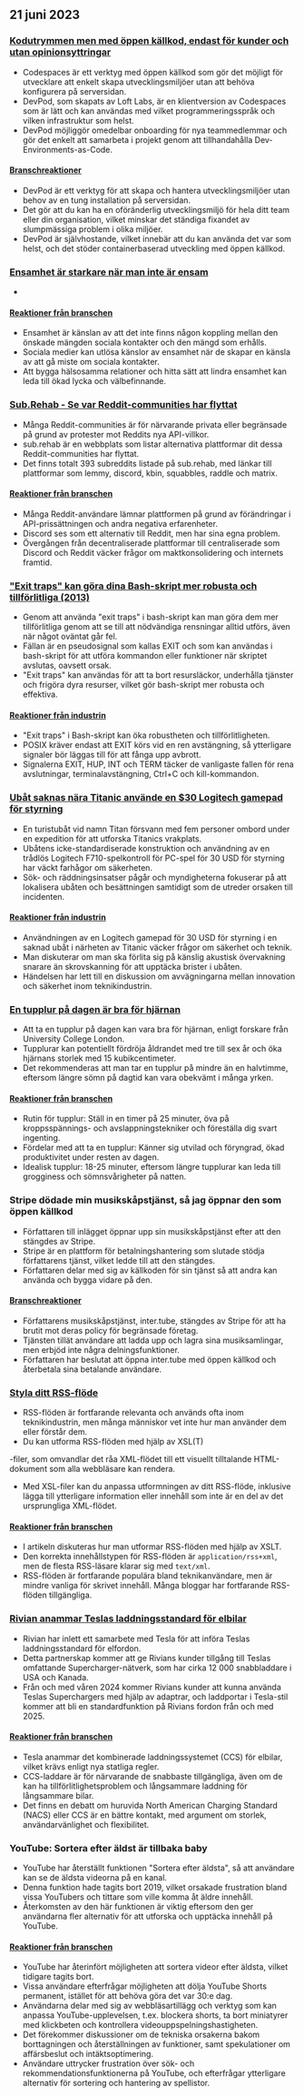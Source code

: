 

<CallToAction />

<Steps>

## 21 juni 2023

### [Kodutrymmen men med öppen källkod, endast för kunder och utan opinionsyttringar](https://devpod.sh/)

- Codespaces är ett verktyg med öppen källkod som gör det möjligt för utvecklare att enkelt skapa utvecklingsmiljöer utan att behöva konfigurera på serversidan.
- DevPod, som skapats av Loft Labs, är en klientversion av Codespaces som är lätt och kan användas med vilket programmeringsspråk och vilken infrastruktur som helst.
- DevPod möjliggör omedelbar onboarding för nya teammedlemmar och gör det enkelt att samarbeta i projekt genom att tillhandahålla Dev-Environments-as-Code.

#### [Branschreaktioner](http://news.ycombinator.com/item?id=36407477)

- DevPod är ett verktyg för att skapa och hantera utvecklingsmiljöer utan behov av en tung installation på serversidan.
- Det gör att du kan ha en oföränderlig utvecklingsmiljö för hela ditt team eller din organisation, vilket minskar det ständiga fixandet av slumpmässiga problem i olika miljöer.
- DevPod är självhostande, vilket innebär att du kan använda det var som helst, och det stöder containerbaserad utveckling med öppen källkod.

### [Ensamhet är starkare när man inte är ensam](https://pubmed.ncbi.nlm.nih.gov/37293324/)

-

#### [Reaktioner från branschen](http://news.ycombinator.com/item?id=36403280)

- Ensamhet är känslan av att det inte finns någon koppling mellan den önskade mängden sociala kontakter och den mängd som erhålls.
- Sociala medier kan utlösa känslor av ensamhet när de skapar en känsla av att gå miste om sociala kontakter.
- Att bygga hälsosamma relationer och hitta sätt att lindra ensamhet kan leda till ökad lycka och välbefinnande.

### [Sub.Rehab - Se var Reddit-communities har flyttat](https://sub.rehab/)

- Många Reddit-communities är för närvarande privata eller begränsade på grund av protester mot Reddits nya API-villkor.
- sub.rehab är en webbplats som listar alternativa plattformar dit dessa Reddit-communities har flyttat.
- Det finns totalt 393 subreddits listade på sub.rehab, med länkar till plattformar som lemmy, discord, kbin, squabbles, raddle och matrix.

#### [Reaktioner från branschen](http://news.ycombinator.com/item?id=36401999)

- Många Reddit-användare lämnar plattformen på grund av förändringar i API-prissättningen och andra negativa erfarenheter.
- Discord ses som ett alternativ till Reddit, men har sina egna problem.
- Övergången från decentraliserade plattformar till centraliserade som Discord och Reddit väcker frågor om maktkonsolidering och internets framtid.

### ["Exit traps" kan göra dina Bash-skript mer robusta och tillförlitliga (2013)](http://redsymbol.net/articles/bash-exit-traps/)

- Genom att använda "exit traps" i bash-skript kan man göra dem mer tillförlitliga genom att se till att nödvändiga rensningar alltid utförs, även när något oväntat går fel.
- Fällan är en pseudosignal som kallas EXIT och som kan användas i bash-skript för att utföra kommandon eller funktioner när skriptet avslutas, oavsett orsak.
- "Exit traps" kan användas för att ta bort resursläckor, underhålla tjänster och frigöra dyra resurser, vilket gör bash-skript mer robusta och effektiva.

#### [Reaktioner från industrin](http://news.ycombinator.com/item?id=36400465)

- "Exit traps" i Bash-skript kan öka robustheten och tillförlitligheten.
- POSIX kräver endast att EXIT körs vid en ren avstängning, så ytterligare signaler bör läggas till för att fånga upp avbrott.
- Signalerna EXIT, HUP, INT och TERM täcker de vanligaste fallen för rena avslutningar, terminalavstängning, Ctrl+C och kill-kommandon.

### [Ubåt saknas nära Titanic använde en $30 Logitech gamepad för styrning](https://arstechnica.com/gaming/2023/06/submarine-missing-near-titanic-used-a-30-logitech-gamepad-for-steering/)

- En turistubåt vid namn Titan försvann med fem personer ombord under en expedition för att utforska Titanics vrakplats.
- Ubåtens icke-standardiserade konstruktion och användning av en trådlös Logitech F710-spelkontroll för PC-spel för 30 USD för styrning har väckt farhågor om säkerheten.
- Sök- och räddningsinsatser pågår och myndigheterna fokuserar på att lokalisera ubåten och besättningen samtidigt som de utreder orsaken till incidenten.

#### [Reaktioner från industrin](http://news.ycombinator.com/item?id=36407781)

- Användningen av en Logitech gamepad för 30 USD för styrning i en saknad ubåt i närheten av Titanic väcker frågor om säkerhet och teknik.
- Man diskuterar om man ska förlita sig på känslig akustisk övervakning snarare än skrovskanning för att upptäcka brister i ubåten.
- Händelsen har lett till en diskussion om avvägningarna mellan innovation och säkerhet inom teknikindustrin.

### [En tupplur på dagen är bra för hjärnan](https://www.bbc.com/news/health-65950168)

- Att ta en tupplur på dagen kan vara bra för hjärnan, enligt forskare från University College London.
- Tupplurar kan potentiellt fördröja åldrandet med tre till sex år och öka hjärnans storlek med 15 kubikcentimeter.
- Det rekommenderas att man tar en tupplur på mindre än en halvtimme, eftersom längre sömn på dagtid kan vara obekvämt i många yrken.

#### [Reaktioner från branschen](http://news.ycombinator.com/item?id=36399503)

- Rutin för tupplur: Ställ in en timer på 25 minuter, öva på kroppsspännings- och avslappningstekniker och föreställa dig svart ingenting.
- Fördelar med att ta en tupplur: Känner sig utvilad och föryngrad, ökad produktivitet under resten av dagen.
- Idealisk tupplur: 18-25 minuter, eftersom längre tupplurar kan leda till grogginess och sömnsvårigheter på natten.

### Stripe dödade min musikskåpstjänst, så jag öppnar den som öppen källkod

- Författaren till inlägget öppnar upp sin musikskåpstjänst efter att den stängdes av Stripe.
- Stripe är en plattform för betalningshantering som slutade stödja författarens tjänst, vilket ledde till att den stängdes.
- Författaren delar med sig av källkoden för sin tjänst så att andra kan använda och bygga vidare på den.

#### [Branschreaktioner](http://news.ycombinator.com/item?id=36403607)

- Författarens musikskåpstjänst, inter.tube, stängdes av Stripe för att ha brutit mot deras policy för begränsade företag.
- Tjänsten tillät användare att ladda upp och lagra sina musiksamlingar, men erbjöd inte några delningsfunktioner.
- Författaren har beslutat att öppna inter.tube med öppen källkod och återbetala sina betalande användare.

### [Styla ditt RSS-flöde](https://darekkay.com/blog/rss-styling/)

- RSS-flöden är fortfarande relevanta och används ofta inom teknikindustrin, men många människor vet inte hur man använder dem eller förstår dem.
- Du kan utforma RSS-flöden med hjälp av XSL(T)

-filer, som omvandlar det råa XML-flödet till ett visuellt tilltalande HTML-dokument som alla webbläsare kan rendera.

- Med XSL-filer kan du anpassa utformningen av ditt RSS-flöde, inklusive lägga till ytterligare information eller innehåll som inte är en del av det ursprungliga XML-flödet.

#### [Reaktioner från branschen](http://news.ycombinator.com/item?id=36401854)

- I artikeln diskuteras hur man utformar RSS-flöden med hjälp av XSLT.
- Den korrekta innehållstypen för RSS-flöden är `application/rss+xml`, men de flesta RSS-läsare klarar sig med `text/xml`.
- RSS-flöden är fortfarande populära bland teknikanvändare, men är mindre vanliga för skrivet innehåll. Många bloggar har fortfarande RSS-flöden tillgängliga.

### [Rivian anammar Teslas laddningsstandard för elbilar](https://ev-edition.com/2023/06/rivian-joins-forces-with-tesla-embracing-their-charging-standard-for-electric-vehicles/)

- Rivian har inlett ett samarbete med Tesla för att införa Teslas laddningsstandard för elfordon.
- Detta partnerskap kommer att ge Rivians kunder tillgång till Teslas omfattande Supercharger-nätverk, som har cirka 12 000 snabbladdare i USA och Kanada.
- Från och med våren 2024 kommer Rivians kunder att kunna använda Teslas Superchargers med hjälp av adaptrar, och laddportar i Tesla-stil kommer att bli en standardfunktion på Rivians fordon från och med 2025.

#### [Reaktioner från branschen](http://news.ycombinator.com/item?id=36403494)

- Tesla anammar det kombinerade laddningssystemet (CCS) för elbilar, vilket krävs enligt nya statliga regler.
- CCS-laddare är för närvarande de snabbaste tillgängliga, även om de kan ha tillförlitlighetsproblem och långsammare laddning för långsammare bilar.
- Det finns en debatt om huruvida North American Charging Standard (NACS) eller CCS är en bättre kontakt, med argument om storlek, användarvänlighet och flexibilitet.

### YouTube: Sortera efter äldst är tillbaka baby

- YouTube har återställt funktionen "Sortera efter äldsta", så att användare kan se de äldsta videorna på en kanal.
- Denna funktion hade tagits bort 2019, vilket orsakade frustration bland vissa YouTubers och tittare som ville komma åt äldre innehåll.
- Återkomsten av den här funktionen är viktig eftersom den ger användarna fler alternativ för att utforska och upptäcka innehåll på YouTube.

#### [Reaktioner från branschen](http://news.ycombinator.com/item?id=36410777)

- YouTube har återinfört möjligheten att sortera videor efter äldsta, vilket tidigare tagits bort.
- Vissa användare efterfrågar möjligheten att dölja YouTube Shorts permanent, istället för att behöva göra det var 30:e dag.
- Användarna delar med sig av webbläsartillägg och verktyg som kan anpassa YouTube-upplevelsen, t.ex. blockera shorts, ta bort miniatyrer med klickbeten och kontrollera videouppspelningshastigheten.
- Det förekommer diskussioner om de tekniska orsakerna bakom borttagningen och återställningen av funktioner, samt spekulationer om affärsbeslut och intäktsoptimering.
- Användare uttrycker frustration över sök- och rekommendationsfunktionerna på YouTube, och efterfrågar ytterligare alternativ för sortering och hantering av spellistor.

</Steps>
